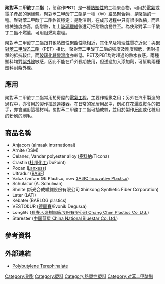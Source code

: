 {{Chembox
| Verifiedfields = changed
| verifiedrevid = 451077304
| ImageFile = PBT chemica struc.svg
|  ImageSize = 
| IUPACName = Poly(oxy-1,4-butanediyloxycarbonyl-1,4-phenylenecarbonyl)
| OtherNames = 
| Section1 = {{Chembox Identifiers
|  CASNo_Ref = {{cascite|correct|CAS}}
| CASNo = 24968-12-5
|  PubChem = 
| ChemSpiderID_Ref = {{chemspidercite|changed|chemspider}}
| ChemSpiderID = NA
|  SMILES = }}
| Section2 = {{Chembox Properties
|  Reference=<ref name=Britannica>[http://www.britannica.com/EBchecked/topic/468341/polybutylene-terephthalate Polybutylene-terephtalate] on ''[[Britannica|Britannica]]''</ref>
| Formula = (C<sub>12</sub>H<sub>12</sub>O<sub>4</sub>)<sub>n</sub>
|  MolarMass = 
|  Appearance = 
|  Density = 
|  MeltingPtC = 223
|  BoilingPt = 
|  Solubility = }}
| Section3 = {{Chembox Hazards
|  MainHazards = 
|  FlashPt = 
|  Autoignition = }}
}}
'''聚對苯二甲酸丁二酯'''（{{lang|en|''Polybutylene terephthalate''}}，簡寫作'''PBT'''）是一種[[熱塑性塑料|熱塑性]]的工程聚合物，可用於[[電氣|電氣]]或[[電子產品|電子產品]]的[[絕緣體|絕緣體]]。聚對苯二甲酸丁二酯是一種（半）[[結晶聚合物|結晶聚合物]]，是[[聚酯|聚酯]]的一種。聚對苯二甲酸丁二酯性質穩定：是耐溶劑，在成形過程中只有很少收縮，而且機械強度亦高，能耐熱{{nowrap|150 °C}}，加上[[玻璃纖維|玻璃纖維]]後還可把耐熱度提性至{{nowrap|200 °C}}。為使聚對苯二甲酸丁二酯不燃燒，可用阻燃劑處理。

聚對苯二甲酸丁二酯跟其他熱塑性聚酯性能相近，其化學及物理性質亦近似：與[[聚對苯二甲酸乙二酯|聚對苯二甲酸乙二酯]]（PET）相比，聚對苯二甲酸丁二酯的強度及剛度較低，但對撞擊的抵抗較佳，而[[玻璃化轉變溫度|玻璃化轉變溫度]]亦較低。PET及PBT均對超過{{nowrap|60 °C}}的熱水敏感。兩種塑料均對[[紫外線|紫外線]]敏感，因此不能在戶外長期使用，但透過加入添加劑，可幫助兩種塑料耐紫外線。

== 應用 ==
聚對苯二甲酸丁二酯常用於房屋的[[電氣工程|電氣工程]]，主要作絕緣之用；另外在汽車製造的過程中，亦會用於製作[[插頭連接器|插頭連接器]]。在日常的家居用品中，例如在[[花灑|花灑]]或[[熨斗|熨斗]]的把手，亦會選用這種材料。聚對苯二甲酸丁二酯可抽成絲，並用於製作[[牙刷|牙刷]]或化粧用的粉刷的刷毛。

== 商品名稱 ==
* Anjacom (almaak international)
* Arnite (DSM)
* Celanex, Vandar polyester alloy ([[泰科納|泰科納]]/Ticona)
* Crastin ([[杜邦化工|杜邦化工]]/DuPoint)
* Pocan ([[Lanxess|Lanxess]])
* Ultradur ([[BASF|BASF]])
* Valox (before GE Plastics, now [[SABIC|SABIC Innovative Plastics]])
* Schuladur (A. Schulman)
* Shnite (新光合成纖維股份有限公司 Shinkong Synthetic Fiber Corporation)
* Later (LATI)
* Kebater (BARLOG plastics)
* VESTODUR ([[德固賽|德固賽]]/Evonik Degussa)
* Longlite ([[Chang_Chun_Plastics_Co._Ltd.|長春人造樹脂廠股份有限公司 Chang Chun Plastics Co. Ltd.]])
* Starester ([[China_National_Bluestar_Co._Ltd.|中国蓝星 China National Bluestar Co. Ltd.]])

== 參考資料 ==
{{reflist}}

== 外部連結 ==
* [http://www.omnexus.com/tc/PBT/index.aspx Polybutylene Terephthalate] {{Wayback|url=http://www.omnexus.com/tc/PBT/index.aspx |date=20111112130942 }}

{{Authority control}}
[[Category:聚酯|Category:聚酯]]
[[Category:塑料|Category:塑料]]
[[Category:熱塑性塑料|Category:熱塑性塑料]]
[[Category:对苯二甲酸酯|Category:对苯二甲酸酯]]